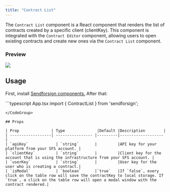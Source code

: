 ```yaml
---
title: "Contract List"
---
```


The `Contract List` component is a React component that renders the list of contracts created by a specific 
client (clientKey). This component is integrated with the `Contract Editor` component, allowing users to 
open existing contracts and create new ones via the `Contract List` component.

### Preview

<Frame caption="List">
  <img src="/sdk/img/list.png" />
</Frame>

## Usage

First, install [Sendforsign components.](/sdk/introsdk#installation)
After that:

<CodeGroup>
```typescript App.tsx
import { ContractList } from 'sendforsign';

<ContractList
  apiKey='YourApiKey'
  clientKey='YourClientKey'
/>
```
</CodeGroup>

## Props

| Prop              | Type              |Default |Description        |
| ------------------| ---------------- |---------|------------------- |
| `apiKey`            | `string`       |         |API key for your platform from your SFS account. |
| `clientKey`         | `string`       |         |Client key for the account that is using the infrastructure from your SFS account. |
| `userKey`           | `string`       |         |User key for the user who is creating a contract.|
| `isModal`           | `boolean`      |`true`   |If `false`, every click on the table row will save the contractKey to local storage. If `true`, a click on the table row will open a modal window with the contract rendered.|


